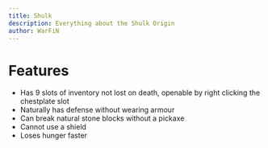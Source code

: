 ```yaml
---
title: Shulk
description: Everything about the Shulk Origin
author: WarFiN
---
```


# Features

- Has 9 slots of inventory not lost on death, openable by right clicking the chestplate slot
- Naturally has defense without wearing armour
- Can break natural stone blocks without a pickaxe
- Cannot use a shield
- Loses hunger faster
